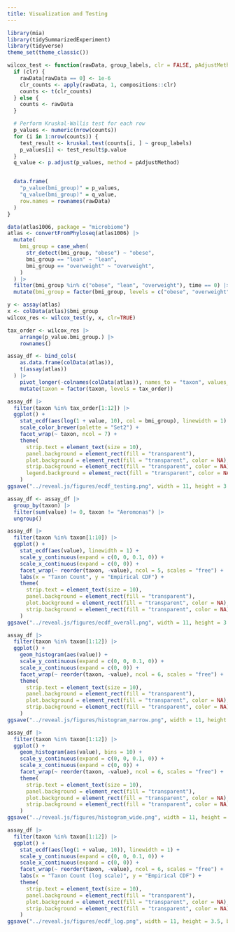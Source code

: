 ```yaml
---
title: Visualization and Testing
---
```


```r
library(mia)
library(tidySummarizedExperiment)
library(tidyverse)
theme_set(theme_classic())
```

```r
wilcox_test <- function(rawData, group_labels, clr = FALSE, pAdjustMethod = "BH") {
  if (clr) {
    rawData[rawData == 0] <- 1e-6
    clr_counts <- apply(rawData, 1, compositions::clr)
    counts <- t(clr_counts)
  } else {
    counts <- rawData
  }

  # Perform Kruskal-Wallis test for each row
  p_values <- numeric(nrow(counts))
  for (i in 1:nrow(counts)) {
    test_result <- kruskal.test(counts[i, ] ~ group_labels)
    p_values[i] <- test_result$p.value
  }
  q_value <- p.adjust(p_values, method = pAdjustMethod)


  data.frame(
    "p_value(bmi_group)" = p_values,
    "q_value(bmi_group)" = q_value,
    row.names = rownames(rawData)
  )
}
```

```r
data(atlas1006, package = "microbiome")
atlas <- convertFromPhyloseq(atlas1006) |>
  mutate(
    bmi_group = case_when(
      str_detect(bmi_group, "obese") ~ "obese",
      bmi_group == "lean" ~ "lean",
      bmi_group == "overweight" ~ "overweight",
    )
  ) |>
  filter(bmi_group %in% c("obese", "lean", "overweight"), time == 0) |>
  mutate(bmi_group = factor(bmi_group, levels = c("obese", "overweight", "lean")))
```

```r
y <- assay(atlas)
x <- colData(atlas)$bmi_group
wilcox_res <- wilcox_test(y, x, clr=TRUE)
```

```r
tax_order <- wilcox_res |>
    arrange(p_value.bmi_group.) |>
    rownames()
```

```r
assay_df <- bind_cols(
    as.data.frame(colData(atlas)),
    t(assay(atlas))
  ) |>
    pivot_longer(-colnames(colData(atlas)), names_to = "taxon", values_to = "value") |>
    mutate(taxon = factor(taxon, levels = tax_order))

assay_df |>
  filter(taxon %in% tax_order[1:12]) |>
  ggplot() +
    stat_ecdf(aes(log(1 + value, 10), col = bmi_group), linewidth = 1) +
    scale_color_brewer(palette = "Set2") +
    facet_wrap(~ taxon, ncol = 7) +
    theme(
      strip.text = element_text(size = 10), 
      panel.background = element_rect(fill = "transparent"), 
      plot.background = element_rect(fill = "transparent", color = NA),
      strip.background = element_rect(fill = "transparent", color = NA),
      legend.background = element_rect(fill = "transparent", color = NA)
    )
ggsave("../reveal.js/figures/ecdf_testing.png", width = 11, height = 3.5, bg = "transparent")
```

```r
assay_df <- assay_df |>
  group_by(taxon) |>
  filter(sum(value) != 0, taxon != "Aeromonas") |>
  ungroup()

assay_df |>
  filter(taxon %in% taxon[1:10]) |>
  ggplot() +
    stat_ecdf(aes(value), linewidth = 1) +
    scale_y_continuous(expand = c(0, 0, 0.1, 0)) +
    scale_x_continuous(expand = c(0, 0)) +
    facet_wrap(~ reorder(taxon, -value), ncol = 5, scales = "free") +
    labs(x = "Taxon Count", y = "Empirical CDF") +
    theme(
      strip.text = element_text(size = 10), 
      panel.background = element_rect(fill = "transparent"), 
      plot.background = element_rect(fill = "transparent", color = NA),
      strip.background = element_rect(fill = "transparent", color = NA)
    )
ggsave("../reveal.js/figures/ecdf_overall.png", width = 11, height = 3.5, bg = "transparent")

assay_df |>
  filter(taxon %in% taxon[1:12]) |>
  ggplot() +
    geom_histogram(aes(value)) +
    scale_y_continuous(expand = c(0, 0, 0.1, 0)) +
    scale_x_continuous(expand = c(0, 0)) +
    facet_wrap(~ reorder(taxon, -value), ncol = 6, scales = "free") +
    theme(
      strip.text = element_text(size = 10), 
      panel.background = element_rect(fill = "transparent"), 
      plot.background = element_rect(fill = "transparent", color = NA),
      strip.background = element_rect(fill = "transparent", color = NA)
    )
ggsave("../reveal.js/figures/histogram_narrow.png", width = 11, height = 3.5, bg = "transparent")

assay_df |>
  filter(taxon %in% taxon[1:12]) |>
  ggplot() +
    geom_histogram(aes(value), bins = 10) +
    scale_y_continuous(expand = c(0, 0, 0.1, 0)) +
    scale_x_continuous(expand = c(0, 0)) +
    facet_wrap(~ reorder(taxon, -value), ncol = 6, scales = "free") +
    theme(
      strip.text = element_text(size = 10), 
      panel.background = element_rect(fill = "transparent"), 
      plot.background = element_rect(fill = "transparent", color = NA),
      strip.background = element_rect(fill = "transparent", color = NA)
    )
ggsave("../reveal.js/figures/histogram_wide.png", width = 11, height = 3.5, bg = "transparent")
```

```r
assay_df |>
  filter(taxon %in% taxon[1:12]) |>
  ggplot() +
    stat_ecdf(aes(log(1 + value, 10)), linewidth = 1) +
    scale_y_continuous(expand = c(0, 0, 0.1, 0)) +
    scale_x_continuous(expand = c(0, 0)) +
    facet_wrap(~ reorder(taxon, -value), ncol = 6, scales = "free") +
    labs(x = "Taxon Count (log scale)", y = "Empirical CDF") +
    theme(
      strip.text = element_text(size = 10), 
      panel.background = element_rect(fill = "transparent"), 
      plot.background = element_rect(fill = "transparent", color = NA),
      strip.background = element_rect(fill = "transparent", color = NA)
    )
ggsave("../reveal.js/figures/ecdf_log.png", width = 11, height = 3.5, bg = "transparent")
```